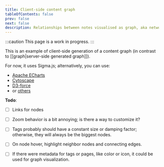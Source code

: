 ```yaml
---
title: Client-side content graph
tableOfContents: false
prev: false
next: false
description: Relationships between notes visualised as graph, aka network
---
```


:::caution
This page is a work in progress.
:::

This is an example of client-side generation of a content graph (in contrast to [[graph|server-side generated graph]]).

For now, it uses Sigma.js; alternatively, you can use:

- [Apache ECharts](https://echarts.apache.org/examples/en/index.html#chart-type-graph)
- [Cytoscape](https://js.cytoscape.org/)
- [D3-force](https://d3js.org/d3-force)
- or [others](https://graph.stereobooster.com/notes/Visualisation/)

**Todo**:

- [ ] Links for nodes
- [ ] Zoom behavior is a bit annoying; is there a way to customize it?
- [ ] Tags probably should have a constant size or damping factor; otherwise, they will always be the biggest nodes.
- [ ] On node hover, highlight neighbor nodes and connecting edges.
- [ ] If there were metadata for tags or pages, like color or icon, it could be used for graph visualization.


<GraphClient />
